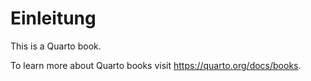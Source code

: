# Einleitung {.unnumbered}

This is a Quarto book.

To learn more about Quarto books visit <https://quarto.org/docs/books>.
